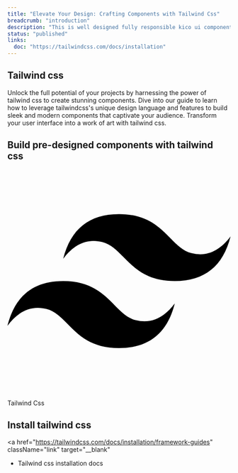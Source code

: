 ```yaml
---
title: "Elevate Your Design: Crafting Components with Tailwind Css"
breadcrumb: "introduction"
description: "This is well designed fully responsible kico ui components using tailwind css. Just copy code and paste in your app."
status: "published"
links:
  doc: "https://tailwindcss.com/docs/installation"
---
```


## Tailwind css

<span className="text-muted-foreground text-sm mt-4 inline-block">
  Unlock the full potential of your projects by harnessing the power of tailwind
  css to create stunning components. Dive into our guide to learn how to
  leverage tailwindcss's unique design language and features to build sleek and
  modern components that captivate your audience. Transform your user interface
  into a work of art with tailwind css.
</span>

## Build pre-designed components with tailwind css

<LinkedCard href="/components/tailwindcss/sign-up" className="mt-4">
  <svg
    viewBox="0 -51 256 256"
    version="1.1"
    xmlns="http://www.w3.org/2000/svg"
    xmlnsXlink="http://www.w3.org/1999/xlink"
    preserveAspectRatio="xMidYMid"
    className="size-10"
  >
    <defs>
      <linearGradient
        x1="-2.77777778%"
        y1="32%"
        x2="100%"
        y2="67.5555556%"
        id="linearGradient-1"
      >
        <stop stopColor="#2298BD" offset="0%"></stop>
        <stop stopColor="#0ED7B5" offset="100%"></stop>
      </linearGradient>
    </defs>
    <g>
      <path
        d="M128,-1.0658141e-14 C93.8666667,-1.0658141e-14 72.5333333,17.0666667 64,51.2 C76.8,34.1333333 91.7333333,27.7333333 108.8,32 C118.537481,34.4343704 125.497363,41.4985481 133.201067,49.3184 C145.750756,62.0567704 160.275437,76.8 192,76.8 C226.133333,76.8 247.466667,59.7333333 256,25.6 C243.2,42.6666667 228.266667,49.0666667 211.2,44.8 C201.462519,42.3656296 194.502637,35.3014519 186.798933,27.4816 C174.249244,14.7432296 159.724563,-1.0658141e-14 128,-1.0658141e-14 Z M64,76.8 C29.8666667,76.8 8.53333333,93.8666667 0,128 C12.8,110.933333 27.7333333,104.533333 44.8,108.8 C54.5374815,111.23437 61.497363,118.298548 69.2010667,126.1184 C81.7507556,138.85677 96.275437,153.6 128,153.6 C162.133333,153.6 183.466667,136.533333 192,102.4 C179.2,119.466667 164.266667,125.866667 147.2,121.6 C137.462519,119.16563 130.502637,112.101452 122.798933,104.2816 C110.249244,91.5432296 95.724563,76.8 64,76.8 Z"
        fill="url(#linearGradient-1)"
      ></path>
    </g>
  </svg>
  <p className="font-medium mt-2">Tailwind Css</p>
</LinkedCard>

## Install tailwind css

<a
  href="https://tailwindcss.com/docs/installation/framework-guides"
  className="link"
  target="__blank"
>
  * Tailwind css installation docs
</a>
